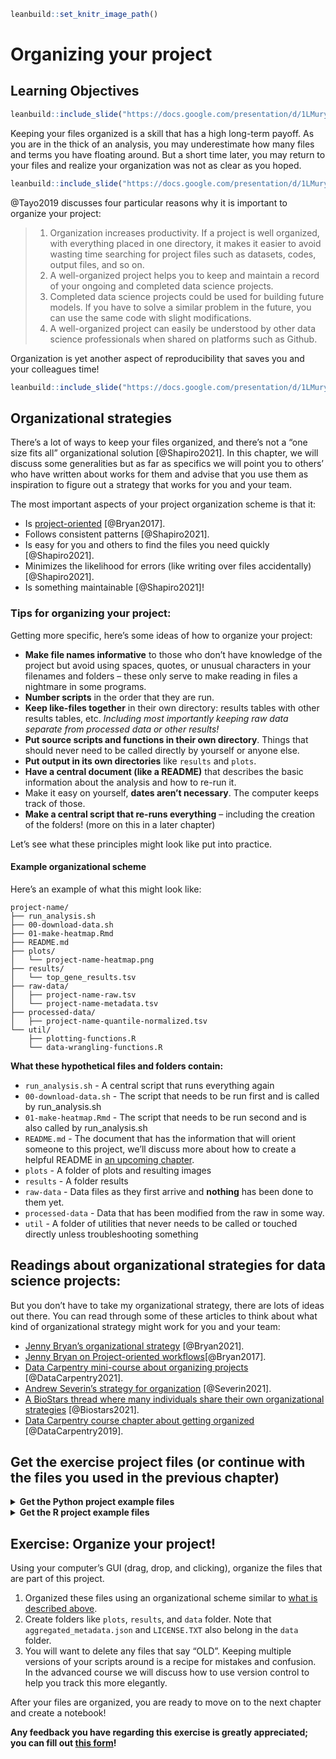 
```r
leanbuild::set_knitr_image_path()
```

# Organizing your project

## Learning Objectives

```r
leanbuild::include_slide("https://docs.google.com/presentation/d/1LMurysUhCjZb7DVF6KS9QmJ5NBjwWVjRn40MS9f2noE/edit#slide=id.gf7bed24491_1_51")
```

Keeping your files organized is a skill that has a high long-term payoff. As you are in the thick of an analysis, you may underestimate how many files and terms you have floating around. But a short time later, you may return to your files and realize your organization was not as clear as you hoped.   

```r
leanbuild::include_slide("https://docs.google.com/presentation/d/1LMurysUhCjZb7DVF6KS9QmJ5NBjwWVjRn40MS9f2noE/edit#slide=id.gf7bed24491_1_56")
```

@Tayo2019 discusses four particular reasons why it is important to organize your project:

> 1. Organization increases productivity. If a project is well organized, with everything placed in one directory, it makes it easier to avoid wasting time searching for project files such as datasets, codes, output files, and so on.
> 2. A well-organized project helps you to keep and maintain a record of your ongoing and completed data science projects.
> 3. Completed data science projects could be used for building future models. If you have to solve a similar problem in the future, you can use the same code with slight modifications.
> 4. A well-organized project can easily be understood by other data science professionals when shared on platforms such as Github.

Organization is yet another aspect of reproducibility that saves you and your colleagues time!

```r
leanbuild::include_slide("https://docs.google.com/presentation/d/1LMurysUhCjZb7DVF6KS9QmJ5NBjwWVjRn40MS9f2noE/edit#slide=id.gf7bed24491_1_180")
```

## Organizational strategies

There's a lot of ways to keep your files organized, and there's not a "one size fits all" organizational solution [@Shapiro2021]. In this chapter, we will discuss some generalities but as far as specifics we will point you to others' who have written about works for them and advise that you use them as inspiration to figure out a strategy that works for you and your team.

The most important aspects of your project organization scheme is that it:  

- Is [project-oriented](https://www.tidyverse.org/blog/2017/12/workflow-vs-script/) [@Bryan2017].  
- Follows consistent patterns [@Shapiro2021].  
- Is easy for you and others to find the files you need quickly [@Shapiro2021].  
- Minimizes the likelihood for errors (like writing over files accidentally) [@Shapiro2021].  
- Is something maintainable [@Shapiro2021]!

### Tips for organizing your project:   

Getting more specific, here's some ideas of how to organize your project:  

- **Make file names informative** to those who don't have knowledge of the project but avoid using spaces, quotes, or unusual characters in your filenames and folders -- these only serve to make reading in files a nightmare in some programs.
- **Number scripts** in the order that they are run.
- **Keep like-files together** in their own directory: results tables with other results tables, etc. _Including most importantly keeping raw data separate from processed data or other results!_
- **Put source scripts and functions in their own directory**. Things that should never need to be called directly by yourself or anyone else.
- **Put output in its own directories** like `results` and `plots`.
- **Have a central document (like a README)** that describes the basic information about the analysis and how to re-run it.
- Make it easy on yourself, **dates aren't necessary**. The computer keeps track of those.
- **Make a central script that re-runs everything** -- including the creation of the folders! (more on this in a later chapter)

Let's see what these principles might look like put into practice.

#### Example organizational scheme  

Here's an example of what this might look like:
```
project-name/
├── run_analysis.sh
├── 00-download-data.sh
├── 01-make-heatmap.Rmd
├── README.md
├── plots/
│   └── project-name-heatmap.png
├── results/
│   └── top_gene_results.tsv
├── raw-data/
│   ├── project-name-raw.tsv
│   └── project-name-metadata.tsv
├── processed-data/
│   ├── project-name-quantile-normalized.tsv
└── util/
    ├── plotting-functions.R
    └── data-wrangling-functions.R
```

**What these hypothetical files and folders contain:**

- `run_analysis.sh` - A central script that runs everything again
- `00-download-data.sh` - The script that needs to be run first and is called by run_analysis.sh
- `01-make-heatmap.Rmd` - The script that needs to be run second and is also called by run_analysis.sh
- `README.md` - The document that has the information that will orient someone to this project, we'll discuss more about how to create a helpful README in [an upcoming chapter](https://jhudatascience.org/Reproducibility_in_Cancer_Informatics/documenting-analyses.html#readmes).
- `plots` - A folder of plots and resulting images
- `results` - A folder results
- `raw-data` - Data files as they first arrive and **nothing** has been done to them yet.
- `processed-data` - Data that has been modified from the raw in some way.
- `util` - A folder of utilities that never needs to be called or touched directly unless troubleshooting something

## Readings about organizational strategies for data science projects:

But you don't have to take my organizational strategy, there are lots of ideas out there.
You can read through some of these articles to think about what kind of organizational strategy might work for you and your team:   

- [Jenny Bryan's organizational strategy](https://www.stat.ubc.ca/~jenny/STAT545A/block19_codeFormattingOrganization.html) [@Bryan2021].
- [Jenny Bryan on Project-oriented workflows](https://www.tidyverse.org/blog/2017/12/workflow-vs-script/)[@Bryan2017].
- [Data Carpentry mini-course about organizing projects](https://datacarpentry.org/organization-genomics/) [@DataCarpentry2021].
- [Andrew Severin's strategy for organization](https://bioinformaticsworkbook.org/projectManagement/Intro_projectManagement.html#gsc.tab=0) [@Severin2021].
- [A BioStars thread where many individuals share their own organizational strategies](https://www.biostars.org/p/821/) [@Biostars2021].
- [Data Carpentry course chapter about getting organized](https://bioinformatics-core-shared-training.github.io/shell-genomics/07-organization/index.html) [@DataCarpentry2019].

## Get the exercise project files (or continue with the files you used in the previous chapter)

<details> <summary>**Get the Python project example files**</summary>
[Click this link to download](https://raw.githubusercontent.com/jhudsl/Reproducibility_in_Cancer_Informatics/main/chapter-zips/python-heatmap-chapt-3.zip).

```bash
mkdir -p chapter-zips
wget -O chapter-zips/python-heatmap-chapt-3.zip https://raw.githubusercontent.com/jhudsl/Reproducibility_in_Cancer_Informatics/main/chapter-zips/python-heatmap-chapt-3.zip
```

Now double click your chapter zip file to unzip. For Windows you may have to [follow these instructions](https://support.microsoft.com/en-us/windows/zip-and-unzip-files-f6dde0a7-0fec-8294-e1d3-703ed85e7ebc)).

```bash
unzip -o chapter-zips/python-heatmap-chapt-3.zip -d chapter-zips/
```
</details>

<details> <summary>**Get the R project example files**</summary>
[Click this link to download](https://raw.githubusercontent.com/jhudsl/Reproducibility_in_Cancer_Informatics/main/chapter-zips/r-heatmap-chapt-3.zip).

```bash
mkdir -p chapter-zips
wget -O chapter-zips/r-heatmap-chapt-3.zip https://raw.githubusercontent.com/jhudsl/Reproducibility_in_Cancer_Informatics/main/chapter-zips/r-heatmap-chapt-3.zip
```

Now double click your chapter zip file to unzip. For Windows you may have to [follow these instructions](https://support.microsoft.com/en-us/windows/zip-and-unzip-files-f6dde0a7-0fec-8294-e1d3-703ed85e7ebc)).

```bash
unzip -o chapter-zips/r-heatmap-chapt-3.zip -d chapter-zips/
```
</details>

## Exercise: Organize your project!

Using your computer's GUI (drag, drop, and clicking), organize the files that are part of this project.

1. Organized these files using an organizational scheme similar to [what is described above](#example organizational-scheme).
1. Create folders like `plots`, `results`, and `data` folder. Note that `aggregated_metadata.json` and `LICENSE.TXT` also belong in the `data` folder.
1. You will want to delete any files that say "OLD". Keeping multiple versions of your scripts around is a recipe for mistakes and confusion. In the advanced course we will discuss how to use version control to help you track this more elegantly.  

After your files are organized, you are ready to move on to the next chapter and create a notebook!


**Any feedback you have regarding this exercise is greatly appreciated; you can fill out [this form](https://forms.gle/ygSSwoGaEATA2S65A)!**
